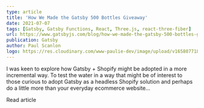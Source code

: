 ```yaml
---
type: article
title: 'How We Made the Gatsby 500 Bottles Giveaway'
date: 2021-07-07
tags: [Gatsby, Gatsby Functions, React, Three.js, react-three-fiber]
url: https://www.gatsbyjs.com/blog/how-we-made-the-gatsby-500-bottles-giveaway/
publication: Gatsby
author: Paul Scanlon
logo: https://res.cloudinary.com/www-paulie-dev/image/upload/v1658077182/paulie.dev/Logos/gatsby-logo_dgbkjm.png
---
```


I was keen to explore how Gatsby + Shopify might be adopted in a more incremental way. To test the water in a way that
might be of interest to those curious to adopt Gatsby as a headless Shopify solution and perhaps do a little more than
your everyday ecommerce website...

<MarkdownCtaLink href="https://www.gatsbyjs.com/blog/how-we-made-the-gatsby-500-bottles-giveaway">
  Read article
</MarkdownCtaLink>
